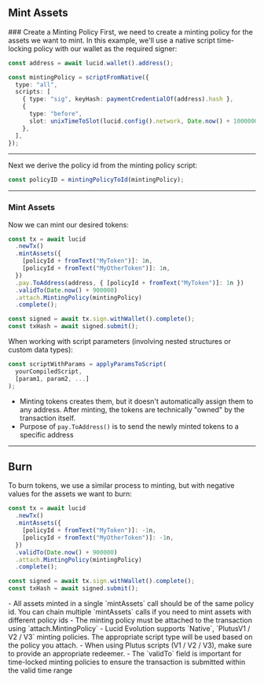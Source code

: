 
## Mint Assets

<Steps>
### Create a Minting Policy
First, we need to create a minting policy for the assets we want to mint. In this example, we'll use a native script time-locking policy with our wallet as the required signer:

```typescript
const address = await lucid.wallet().address();

const mintingPolicy = scriptFromNative({
  type: "all",
  scripts: [
    { type: "sig", keyHash: paymentCredentialOf(address).hash },
    {
      type: "before",
      slot: unixTimeToSlot(lucid.config().network, Date.now() + 1000000),
    },
  ],
});
```

---

Next we derive the policy id from the minting policy script:

```typescript
const policyID = mintingPolicyToId(mintingPolicy);
```

---

### Mint Assets

Now we can mint our desired tokens:

```typescript
const tx = await lucid
  .newTx()
  .mintAssets({
    [policyId + fromText("MyToken")]: 1n,
    [policyId + fromText("MyOtherToken")]: 1n,
  })
  .pay.ToAddress(address, { [policyId + fromText("MyToken")]: 1n })
  .validTo(Date.now() + 900000)
  .attach.MintingPolicy(mintingPolicy)
  .complete();

const signed = await tx.sign.withWallet().complete();
const txHash = await signed.submit();
```

<Callout type="info" emoji="ℹ️">
When working with script parameters (involving nested structures or custom data types):

```typescript
const scriptWithParams = applyParamsToScript(
  yourCompiledScript,
  [param1, param2, ...]
);
```
- Minting tokens creates them, but it doesn't automatically assign them to any address. After minting, the tokens are technically "owned" by the transaction itself.
- Purpose of `pay.ToAddress()` is to send the newly minted tokens to a specific address
</Callout>

</Steps>

---

## Burn

To burn tokens, we use a similar process to minting, but with negative values for the assets we want to burn:

```typescript
const tx = await lucid
  .newTx()
  .mintAssets({
    [policyId + fromText("MyToken")]: -1n,
    [policyId + fromText("MyOtherToken")]: -1n,
  })
  .validTo(Date.now() + 900000)
  .attach.MintingPolicy(mintingPolicy)
  .complete();

const signed = await tx.sign.withWallet().complete();
const txHash = await signed.submit();
```

<Callout>
  - All assets minted in a single `mintAssets` call should be of the same policy id. You can chain multiple `mintAssets` calls if you need to mint assets with different policy ids 
  - The minting policy must be attached to the transaction using `attach.MintingPolicy` 
  - Lucid Evolution supports `Native`, `PlutusV1 / V2 / V3` minting policies. The appropriate script type will be used based on the policy you attach. 
  - When using Plutus scripts (V1 / V2 / V3), make sure to provide an appropriate redeemer. 
  - The `validTo` field is important for time-locked minting policies to ensure the transaction is submitted within the valid time range
</Callout>